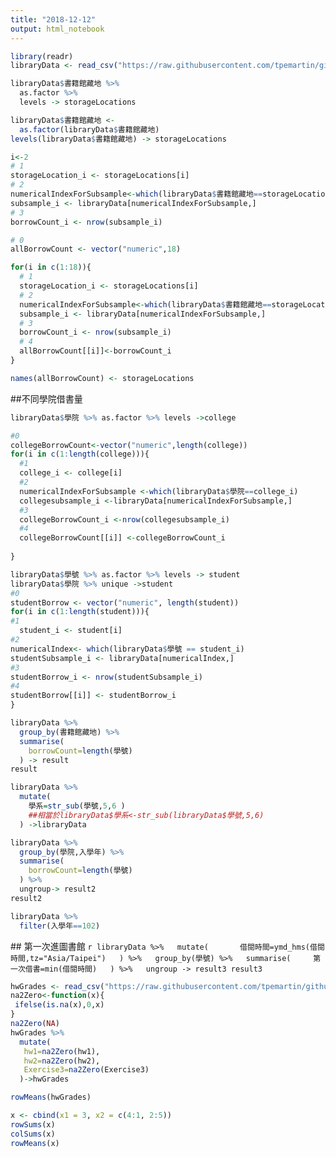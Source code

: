 ```yaml
---
title: "2018-12-12"
output: html_notebook
---
```

```r
library(readr)
libraryData <- read_csv("https://raw.githubusercontent.com/tpemartin/github-data/master/library100_102.csv")
```

```r
libraryData$書籍館藏地 %>%
  as.factor %>%
  levels -> storageLocations
```

```r
libraryData$書籍館藏地 <-
  as.factor(libraryData$書籍館藏地)
levels(libraryData$書籍館藏地) -> storageLocations
```

```r
i<-2
# 1
storageLocation_i <- storageLocations[i] 
# 2
numericalIndexForSubsample<-which(libraryData$書籍館藏地==storageLocation_i)
subsample_i <- libraryData[numericalIndexForSubsample,]
# 3
borrowCount_i <- nrow(subsample_i)
```
 
```r
# 0
allBorrowCount <- vector("numeric",18)
```
 
```r
for(i in c(1:18)){
  # 1
  storageLocation_i <- storageLocations[i] 
  # 2
  numericalIndexForSubsample<-which(libraryData$書籍館藏地==storageLocation_i)
  subsample_i <- libraryData[numericalIndexForSubsample,]
  # 3
  borrowCount_i <- nrow(subsample_i)
  # 4
  allBorrowCount[[i]]<-borrowCount_i  
}
```
 
```r
names(allBorrowCount) <- storageLocations
```
##不同學院借書量
```r
libraryData$學院 %>% as.factor %>% levels ->college

#0
collegeBorrowCount<-vector("numeric",length(college))
for(i in c(1:length(college))){
  #1
  college_i <- college[i]
  #2
  numericalIndexForSubsample <-which(libraryData$學院==college_i)
  collegesubsample_i <-libraryData[numericalIndexForSubsample,]
  #3
  collegeBorrowCount_i <-nrow(collegesubsample_i)
  #4
  collegeBorrowCount[[i]] <-collegeBorrowCount_i
  
}
```

```r
libraryData$學號 %>% as.factor %>% levels -> student
libraryData$學院 %>% unique ->student
#0
studentBorrow <- vector("numeric", length(student))
for(i in c(1:length(student))){
#1
  student_i <- student[i]
#2
numericalIndex<- which(libraryData$學號 == student_i)
studentSubsample_i <- libraryData[numericalIndex,]
#3
studentBorrow_i <- nrow(studentSubsample_i)
#4
studentBorrow[[i]] <- studentBorrow_i
}

```

```r
libraryData %>%
  group_by(書籍館藏地) %>%
  summarise(
    borrowCount=length(學號)
  ) -> result
result
```

```r
libraryData %>%
  mutate(
    學系=str_sub(學號,5,6 )
    ##相當於libraryData$學系<-str_sub(libraryData$學號,5,6)
  ) ->libraryData
```

```r
libraryData %>%
  group_by(學院,入學年) %>%
  summarise(
    borrowCount=length(學號)
  ) %>%
  ungroup-> result2
result2
```

```r
libraryData %>%
  filter(入學年==102)
 ```
 ## 第一次進圖書館
 ```r
libraryData %>%
  mutate(
      借閱時間=ymd_hms(借閱時間,tz="Asia/Taipei")
  ) %>%
  group_by(學號) %>%
  summarise(
    第一次借書=min(借閱時間)
  ) %>%
  ungroup -> result3
result3
```

```r
hwGrades <- read_csv("https://raw.githubusercontent.com/tpemartin/github-data/master/hwGrades.csv")
na2Zero<-function(x){
 ifelse(is.na(x),0,x)
}
na2Zero(NA)
hwGrades %>%
  mutate(
   hw1=na2Zero(hw1),
   hw2=na2Zero(hw2),
   Exercise3=na2Zero(Exercise3)
  )->hwGrades
```

```r
rowMeans(hwGrades)
```

```r
x <- cbind(x1 = 3, x2 = c(4:1, 2:5))
rowSums(x)
colSums(x)
rowMeans(x)
```


